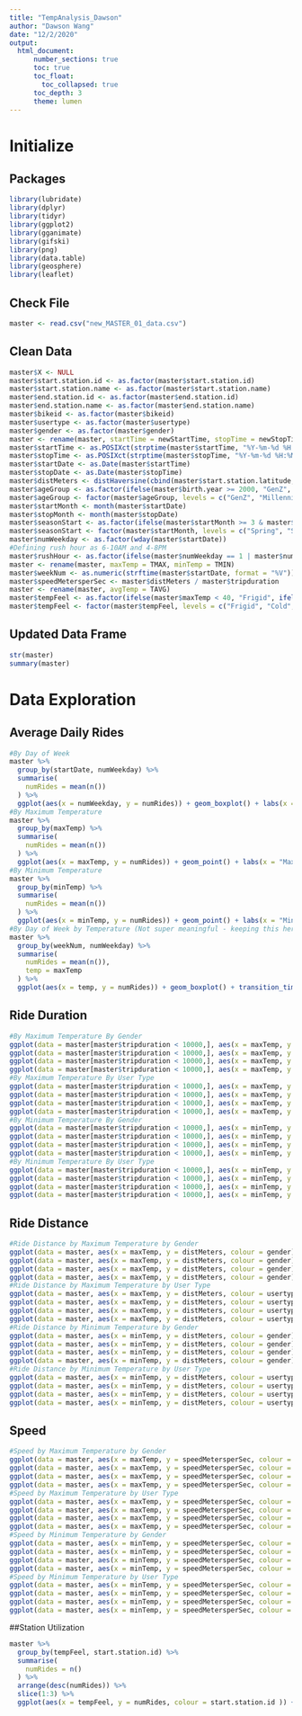 ```yaml
---
title: "TempAnalysis_Dawson"
author: "Dawson Wang"
date: "12/2/2020"
output: 
  html_document:
      number_sections: true
      toc: true
      toc_float: 
        toc_collapsed: true
      toc_depth: 3
      theme: lumen
---
```


# Initialize

## Packages
```r
library(lubridate)
library(dplyr)
library(tidyr)
library(ggplot2)
library(gganimate)
library(gifski)
library(png)
library(data.table)
library(geosphere)
library(leaflet)
```

## Check File
```r
master <- read.csv("new_MASTER_01_data.csv")
```

## Clean Data
```r
master$X <- NULL
master$start.station.id <- as.factor(master$start.station.id)
master$start.station.name <- as.factor(master$start.station.name)
master$end.station.id <- as.factor(master$end.station.id)
master$end.station.name <- as.factor(master$end.station.name)
master$bikeid <- as.factor(master$bikeid)
master$usertype <- as.factor(master$usertype)
master$gender <- as.factor(master$gender)
master <- rename(master, startTime = newStartTime, stopTime = newStopTime)
master$startTime <- as.POSIXct(strptime(master$startTime, "%Y-%m-%d %H:%M:%S"))
master$stopTime <- as.POSIXct(strptime(master$stopTime, "%Y-%m-%d %H:%M:%S"))
master$startDate <- as.Date(master$startTime)
master$stopDate <- as.Date(master$stopTime)
master$distMeters <- distHaversine(cbind(master$start.station.latitude, master$start.station.longitude), cbind(master$end.station.latitude, master$end.station.longitude))
master$ageGroup <- as.factor(ifelse(master$birth.year >= 2000, "GenZ", ifelse(master$birth.year >= 1981, "Millennial", ifelse(master$birth.year >= 1965, "GenX", ifelse(master$birth.year >= 1946, "Boomer", ifelse(master$birth.year >= 1928, "Silent", "VeryOld"))))))
master$ageGroup <- factor(master$ageGroup, levels = c("GenZ", "Millennial", "GenX", "Boomer", "Silent", "VeryOld"))
master$startMonth <- month(master$startDate)
master$stopMonth <- month(master$stopDate)
master$seasonStart <- as.factor(ifelse(master$startMonth >= 3 & master$startMonth <= 5, "Spring", ifelse(master$startMonth >= 6 & master$startMonth <= 8, "Summer", ifelse(master$startMonth >= 9 & master$startMonth <= 11, "Fall", "Winter"))))
master$seasonStart <- factor(master$startMonth, levels = c("Spring", "Summer", "Fall", "Winter"))
master$numWeekday <- as.factor(wday(master$startDate))
#Defining rush hour as 6-10AM and 4-8PM
master$rushHour <- as.factor(ifelse(master$numWeekday == 1 | master$numWeekday == 7, "No", ifelse(hour(master$startTime) < 6 | hour(master$startTime) > 10 & hour(master$startTime) < 16 | hour(master$startTime) > 20, "No", "Yes")))
master <- rename(master, maxTemp = TMAX, minTemp = TMIN)
master$weekNum <- as.numeric(strftime(master$startDate, format = "%V"))
master$speedMetersperSec <- master$distMeters / master$tripduration
master <- rename(master, avgTemp = TAVG)
master$tempFeel <- as.factor(ifelse(master$maxTemp < 40, "Frigid", ifelse(master$maxTemp < 58, "Cold", ifelse(master$maxTemp < 65, "Cool", ifelse(master$maxTemp < 75, "Warm", ifelse(master$maxTemp < 95, "Hot", "Blazing"))))))
master$tempFeel <- factor(master$tempFeel, levels = c("Frigid", "Cold", "Cool", "Warm", "Hot", "Blazing"))

```

## Updated Data Frame
```r
str(master)
summary(master)
```

# Data Exploration

## Average Daily Rides
```r
#By Day of Week
master %>%
  group_by(startDate, numWeekday) %>%
  summarise(
    numRides = mean(n())
  ) %>%
  ggplot(aes(x = numWeekday, y = numRides)) + geom_boxplot() + labs(x = "Weekday (1 = Sunday, 7 = Saturday)", y = "Average Number of CitiBike Rides")
#By Maximum Temperature
master %>%
  group_by(maxTemp) %>%
  summarise(
    numRides = mean(n())
  ) %>%
  ggplot(aes(x = maxTemp, y = numRides)) + geom_point() + labs(x = "Maximum Temperature (F)", y = "Average Number of CitiBike Rides")
#By Minimum Temperature
master %>%
  group_by(minTemp) %>%
  summarise(
    numRides = mean(n())
  ) %>%
  ggplot(aes(x = minTemp, y = numRides)) + geom_point() + labs(x = "Minimum Temperature (F)", y = "Average Number of CitiBike Rides")
#By Day of Week by Temperature (Not super meaningful - keeping this here as a template)
master %>%
  group_by(weekNum, numWeekday) %>%
  summarise(
    numRides = mean(n()),
    temp = maxTemp
  ) %>%
  ggplot(aes(x = temp, y = numRides)) + geom_boxplot() + transition_time(weekNum) + labs(title = "Week Number: {frame_time}")
```

## Ride Duration
```r
#By Maximum Temperature By Gender
ggplot(data = master[master$tripduration < 10000,], aes(x = maxTemp, y = tripduration, colour = gender)) + geom_point() + labs(x = "Maximum Temperature", y = "Trip Duration (seconds)", colour = "Gender")
ggplot(data = master[master$tripduration < 10000,], aes(x = maxTemp, y = tripduration, colour = gender)) + geom_smooth() + labs(x = "Maximum Temperature", y = "Trip Duration (seconds)", colour = "Gender")
ggplot(data = master[master$tripduration < 10000,], aes(x = maxTemp, y = tripduration, colour = gender)) + geom_violin() + labs(x = "Maximum Temperature", y = "Trip Duration (seconds)", colour = "Gender")
ggplot(data = master[master$tripduration < 10000,], aes(x = maxTemp, y = tripduration, colour = gender)) + geom_boxplot() + labs(x = "Maximum Temperature", y = "Trip Duration (seconds)", colour = "Gender")
#By Maximum Temperature By User Type
ggplot(data = master[master$tripduration < 10000,], aes(x = maxTemp, y = tripduration, colour = usertype)) + geom_point() + labs(x = "Maximum Temperature", y = "Trip Duration (seconds)", colour = "User Type")
ggplot(data = master[master$tripduration < 10000,], aes(x = maxTemp, y = tripduration, colour = usertype)) + geom_smooth() + labs(x = "Maximum Temperature", y = "Trip Duration (seconds)", colour = "User Type")
ggplot(data = master[master$tripduration < 10000,], aes(x = maxTemp, y = tripduration, colour = usertype)) + geom_violin() + labs(x = "Maximum Temperature", y = "Trip Duration (seconds)", colour = "User Type")
ggplot(data = master[master$tripduration < 10000,], aes(x = maxTemp, y = tripduration, colour = usertype)) + geom_boxplot() + labs(x = "Maximum Temperature", y = "Trip Duration (seconds)", colour = "User Type")
#By Minimum Temperature By Gender
ggplot(data = master[master$tripduration < 10000,], aes(x = minTemp, y = tripduration, colour = gender)) + geom_point() + labs(x = "Minimum Temperature", y = "Trip Duration (seconds)", colour = "Gender")
ggplot(data = master[master$tripduration < 10000,], aes(x = minTemp, y = tripduration, colour = gender)) + geom_smooth() + labs(x = "Minimum Temperature", y = "Trip Duration (seconds)", colour = "Gender")
ggplot(data = master[master$tripduration < 10000,], aes(x = minTemp, y = tripduration, colour = gender)) + geom_violin() + labs(x = "Minimum Temperature", y = "Trip Duration (seconds)", colour = "Gender")
ggplot(data = master[master$tripduration < 10000,], aes(x = minTemp, y = tripduration, colour = gender)) + geom_boxplot() + labs(x = "Minimum Temperature", y = "Trip Duration (seconds)", colour = "Gender")
#By Minimum Temperature By User Type
ggplot(data = master[master$tripduration < 10000,], aes(x = minTemp, y = tripduration, colour = usertype)) + geom_point() + labs(x = "Minimum Temperature", y = "Trip Duration (seconds)", colour = "User Type")
ggplot(data = master[master$tripduration < 10000,], aes(x = minTemp, y = tripduration, colour = usertype)) + geom_smooth() + labs(x = "Minimum Temperature", y = "Trip Duration (seconds)", colour = "User Type")
ggplot(data = master[master$tripduration < 10000,], aes(x = minTemp, y = tripduration, colour = usertype)) + geom_violin() + labs(x = "Minimum Temperature", y = "Trip Duration (seconds)", colour = "User Type")
ggplot(data = master[master$tripduration < 10000,], aes(x = minTemp, y = tripduration, colour = usertype)) + geom_boxplot() + labs(x = "Minimum Temperature", y = "Trip Duration (seconds)", colour = "User Type")
```

## Ride Distance
```r
#Ride Distance by Maximum Temperature by Gender 
ggplot(data = master, aes(x = maxTemp, y = distMeters, colour = gender)) + geom_point() + labs(x = "Maximum Temperature", y = "Ride Distance (meters)", colour = "Gender")
ggplot(data = master, aes(x = maxTemp, y = distMeters, colour = gender)) + geom_smooth() + labs(x = "Maximum Temperature", y = "Ride Distance (meters)", colour = "Gender")
ggplot(data = master, aes(x = maxTemp, y = distMeters, colour = gender)) + geom_violin() + labs(x = "Maximum Temperature", y = "Ride Distance (meters)", colour = "Gender")
ggplot(data = master, aes(x = maxTemp, y = distMeters, colour = gender)) + geom_boxplot() + labs(x = "Maximum Temperature", y = "Ride Distance (meters)", colour = "Gender")
#Ride Distance by Maximum Temperature by User Type
ggplot(data = master, aes(x = maxTemp, y = distMeters, colour = usertype)) + geom_point() + labs(x = "Maximum Temperature", y = "Ride Distance (meters)", colour = "User Type")
ggplot(data = master, aes(x = maxTemp, y = distMeters, colour = usertype)) + geom_smooth() + labs(x = "Maximum Temperature", y = "Ride Distance (meters)", colour = "User Type")
ggplot(data = master, aes(x = maxTemp, y = distMeters, colour = usertype)) + geom_violin() + labs(x = "Maximum Temperature", y = "Ride Distance (meters)", colour = "User Type")
ggplot(data = master, aes(x = maxTemp, y = distMeters, colour = usertype)) + geom_boxplot() + labs(x = "Maximum Temperature", y = "Ride Distance (meters)", colour = "User Type")
#Ride Distance by Minimum Temperature by Gender
ggplot(data = master, aes(x = minTemp, y = distMeters, colour = gender)) + geom_point() + labs(x = "Minimum Temperature", y = "Ride Distance (meters)", colour = "Gender")
ggplot(data = master, aes(x = minTemp, y = distMeters, colour = gender)) + geom_smooth() + labs(x = "Minimum Temperature", y = "Ride Distance (meters)", colour = "Gender")
ggplot(data = master, aes(x = minTemp, y = distMeters, colour = gender)) + geom_violin() + labs(x = "Minimum Temperature", y = "Ride Distance (meters)", colour = "Gender")
ggplot(data = master, aes(x = minTemp, y = distMeters, colour = gender)) + geom_boxplot() + labs(x = "Minimum Temperature", y = "Ride Distance (meters)", colour = "Gender")
#Ride Distance by Minimum Temperature by User Type
ggplot(data = master, aes(x = minTemp, y = distMeters, colour = usertype)) + geom_point() + labs(x = "Minimum Temperature", y = "Ride Distance (meters)", colour = "User Type")
ggplot(data = master, aes(x = minTemp, y = distMeters, colour = usertype)) + geom_smooth() + labs(x = "Minimum Temperature", y = "Ride Distance (meters)", colour = "User Type")
ggplot(data = master, aes(x = minTemp, y = distMeters, colour = usertype)) + geom_violin() + labs(x = "Minimum Temperature", y = "Ride Distance (meters)", colour = "User Type")
ggplot(data = master, aes(x = minTemp, y = distMeters, colour = usertype)) + geom_boxplot() + labs(x = "Minimum Temperature", y = "Ride Distance (meters)", colour = "User Type")
```

## Speed
```r
#Speed by Maximum Temperature by Gender
ggplot(data = master, aes(x = maxTemp, y = speedMetersperSec, colour = gender)) + geom_point() + labs(x = "Maximum Temperature", y = "Speed (meters/s)", colour = "Gender")
ggplot(data = master, aes(x = maxTemp, y = speedMetersperSec, colour = gender)) + geom_smooth() + labs(x = "Maximum Temperature", y = "Speed (meters/s)", colour = "Gender")
ggplot(data = master, aes(x = maxTemp, y = speedMetersperSec, colour = gender)) + geom_violin() + labs(x = "Maximum Temperature", y = "Speed (meters/s)", colour = "Gender")
ggplot(data = master, aes(x = maxTemp, y = speedMetersperSec, colour = gender)) + geom_boxplot() + labs(x = "Maximum Temperature", y = "Speed (meters/s)", colour = "Gender")
#Speed by Maximum Temperature by User Type
ggplot(data = master, aes(x = maxTemp, y = speedMetersperSec, colour = usertype)) + geom_point() + labs(x = "Maximum Temperature", y = "Speed (meters/s)", colour = "User Type")
ggplot(data = master, aes(x = maxTemp, y = speedMetersperSec, colour = usertype)) + geom_smooth() + labs(x = "Maximum Temperature", y = "Speed (meters/s)", colour = "User Type")
ggplot(data = master, aes(x = maxTemp, y = speedMetersperSec, colour = usertype)) + geom_violin() + labs(x = "Maximum Temperature", y = "Speed (meters/s)", colour = "User Type")
ggplot(data = master, aes(x = maxTemp, y = speedMetersperSec, colour = usertype)) + geom_boxplot() + labs(x = "Maximum Temperature", y = "Speed (meters/s)", colour = "User Type")
#Speed by Minimum Temperature by Gender
ggplot(data = master, aes(x = minTemp, y = speedMetersperSec, colour = gender)) + geom_point() + labs(x = "Minimum Temperature", y = "Speed (meters/s)", colour = "Gender")
ggplot(data = master, aes(x = minTemp, y = speedMetersperSec, colour = gender)) + geom_smooth() + labs(x = "Minimum Temperature", y = "Speed (meters/s)", colour = "Gender")
ggplot(data = master, aes(x = minTemp, y = speedMetersperSec, colour = gender)) + geom_violin() + labs(x = "Minimum Temperature", y = "Speed (meters/s)", colour = "Gender")
ggplot(data = master, aes(x = minTemp, y = speedMetersperSec, colour = gender)) + geom_boxplot() + labs(x = "Minimum Temperature", y = "Speed (meters/s)", colour = "Gender")
#Speed by Minimum Temperature by User Type
ggplot(data = master, aes(x = minTemp, y = speedMetersperSec, colour = usertype)) + geom_point() + labs(x = "Minimum Temperature", y = "Speed (meters/s)", colour = "User Type")
ggplot(data = master, aes(x = minTemp, y = speedMetersperSec, colour = usertype)) + geom_smooth() + labs(x = "Minimum Temperature", y = "Speed (meters/s)", colour = "User Type")
ggplot(data = master, aes(x = minTemp, y = speedMetersperSec, colour = usertype)) + geom_violin() + labs(x = "Minimum Temperature", y = "Speed (meters/s)", colour = "User Type")
ggplot(data = master, aes(x = minTemp, y = speedMetersperSec, colour = usertype)) + geom_boxplot() + labs(x = "Minimum Temperature", y = "Speed (meters/s)", colour = "User Type")
```

##Station Utilization
```r
master %>%
  group_by(tempFeel, start.station.id) %>%
  summarise(
    numRides = n()
  ) %>%
  arrange(desc(numRides)) %>%
  slice(1:3) %>%
  ggplot(aes(x = tempFeel, y = numRides, colour = start.station.id )) + geom_boxplot()
```
